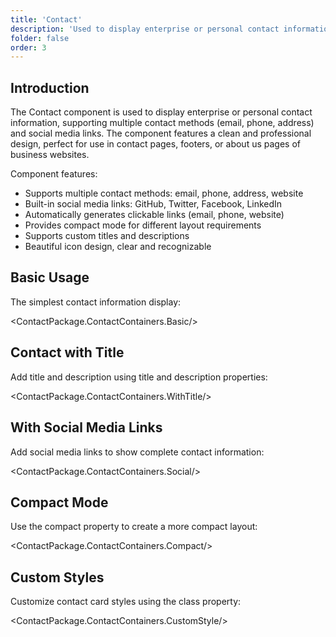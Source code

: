 ```yaml
---
title: 'Contact'
description: 'Used to display enterprise or personal contact information, supporting multiple contact methods and social media links'
folder: false
order: 3
---
```



## Introduction

The Contact component is used to display enterprise or personal contact information, supporting multiple contact methods (email, phone, address) and social media links. The component features a clean and professional design, perfect for use in contact pages, footers, or about us pages of business websites.

Component features:
- Supports multiple contact methods: email, phone, address, website
- Built-in social media links: GitHub, Twitter, Facebook, LinkedIn
- Automatically generates clickable links (email, phone, website)
- Provides compact mode for different layout requirements
- Supports custom titles and descriptions
- Beautiful icon design, clear and recognizable

## Basic Usage

The simplest contact information display:

<ContactPackage.ContactContainers.Basic/>

## Contact with Title

Add title and description using title and description properties:

<ContactPackage.ContactContainers.WithTitle/>

## With Social Media Links

Add social media links to show complete contact information:

<ContactPackage.ContactContainers.Social/>

## Compact Mode

Use the compact property to create a more compact layout:

<ContactPackage.ContactContainers.Compact/>

## Custom Styles

Customize contact card styles using the class property:

<ContactPackage.ContactContainers.CustomStyle/> 
